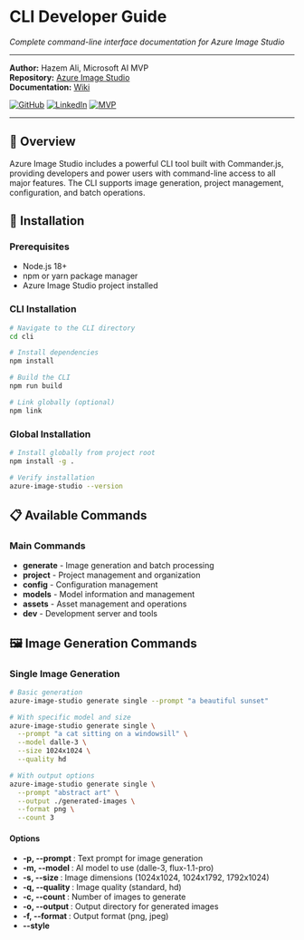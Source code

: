 # CLI Developer Guide

*Complete command-line interface documentation for Azure Image Studio*

---

**Author:** Hazem Ali, Microsoft AI MVP  
**Repository:** [Azure Image Studio](https://github.com/DrHazemAli/azure-image-studio)  
**Documentation:** [Wiki](https://github.com/DrHazemAli/azure-image-studio/wiki)

[![GitHub](https://img.shields.io/badge/GitHub-DrHazemAli-blue)](https://github.com/DrHazemAli)
[![LinkedIn](https://img.shields.io/badge/LinkedIn-hazemali-blue)](https://linkedin.com/in/hazemali)
[![MVP](https://img.shields.io/badge/Microsoft-AI%20MVP-blue)](https://mvp.microsoft.com/)

---

## 🎯 Overview

Azure Image Studio includes a powerful CLI tool built with Commander.js, providing developers and power users with command-line access to all major features. The CLI supports image generation, project management, configuration, and batch operations.

## 🚀 Installation

### Prerequisites
- Node.js 18+ 
- npm or yarn package manager
- Azure Image Studio project installed

### CLI Installation
```bash
# Navigate to the CLI directory
cd cli

# Install dependencies
npm install

# Build the CLI
npm run build

# Link globally (optional)
npm link
```

### Global Installation
```bash
# Install globally from project root
npm install -g .

# Verify installation
azure-image-studio --version
```

## 📋 Available Commands

### Main Commands
- **generate** - Image generation and batch processing
- **project** - Project management and organization
- **config** - Configuration management
- **models** - Model information and management
- **assets** - Asset management and operations
- **dev** - Development server and tools

## 🖼️ Image Generation Commands

### Single Image Generation
```bash
# Basic generation
azure-image-studio generate single --prompt "a beautiful sunset"

# With specific model and size
azure-image-studio generate single \
  --prompt "a cat sitting on a windowsill" \
  --model dalle-3 \
  --size 1024x1024 \
  --quality hd

# With output options
azure-image-studio generate single \
  --prompt "abstract art" \
  --output ./generated-images \
  --format png \
  --count 3
```

#### Options
- **-p, --prompt <prompt>**: Text prompt for image generation
- **-m, --model <model>**: AI model to use (dalle-3, flux-1.1-pro)
- **-s, --size <size>**: Image dimensions (1024x1024, 1024x1792, 1792x1024)
- **-q, --quality <quality>**: Image quality (standard, hd)
- **-c, --count <count>**: Number of images to generate
- **-o, --output <path>**: Output directory for generated images
- **-f, --format <format>**: Output format (png, jpeg)
- **--style <style>**: Image style (natural, vivid)
- **--seed <seed>**: Seed for reproducible results
- **--negative-prompt <prompt>**: Negative prompt
- **--verbose**: Show detailed output

### Batch Generation
```bash
# From file
azure-image-studio generate batch --file prompts.txt

# With custom options
azure-image-studio generate batch \
  --file prompts.txt \
  --model dalle-3 \
  --size 1024x1024 \
  --output ./batch-output \
  --parallel 3
```

#### Batch File Format
Create a text file with one prompt per line:
```
a beautiful sunset over mountains
a cat sitting on a windowsill
abstract geometric art
a futuristic cityscape
```

#### Batch Options
- **-f, --file <file>**: Input file with prompts
- **-m, --model <model>**: Model for all generations
- **-s, --size <size>**: Size for all images
- **-o, --output <path>**: Output directory
- **--parallel <number>**: Number of parallel generations
- **--delay <ms>**: Delay between generations (milliseconds)
- **--retry <number>**: Number of retries for failed generations

### Interactive Generation
```bash
# Start interactive mode
azure-image-studio generate interactive

# Follow prompts to configure generation
? Enter your prompt: a beautiful landscape
? Select model: DALL-E 3
? Choose size: 1024x1024
? Set quality: HD
? Number of images: 1
```

## 📁 Project Management Commands

### Create Project
```bash
# Basic project creation
azure-image-studio project create --name "My Project"

# With description and template
azure-image-studio project create \
  --name "Social Media Campaign" \
  --description "Instagram posts for product launch" \
  --template social-media

# Interactive creation
azure-image-studio project create
```

#### Project Templates
- **blank**: Empty project
- **social-media**: Social media templates
- **product**: Product photography templates
- **art**: Artistic creation templates
- **business**: Business presentation templates

### List Projects
```bash
# List all projects
azure-image-studio project list

# With details
azure-image-studio project list --detailed

# Filter by category
azure-image-studio project list --category social-media
```

### Export Project
```bash
# Export to directory
azure-image-studio project export --name "My Project" --output ./exports

# Export as ZIP
azure-image-studio project export --name "My Project" --zip

# Export with assets
azure-image-studio project export --name "My Project" --include-assets
```

### Import Project
```bash
# Import from ZIP file
azure-image-studio project import --file project.zip

# Import from directory
azure-image-studio project import --directory ./project-folder

# Import with validation
azure-image-studio project import --file project.zip --validate
```

### Delete Project
```bash
# Delete project
azure-image-studio project delete --name "My Project"

# Force delete (no confirmation)
azure-image-studio project delete --name "My Project" --force

# Delete with assets
azure-image-studio project delete --name "My Project" --include-assets
```

## ⚙️ Configuration Commands

### Initialize Configuration
```bash
# Initialize default configuration
azure-image-studio config init

# Force overwrite existing config
azure-image-studio config init --force

# Initialize with specific settings
azure-image-studio config init --template production
```

### Validate Configuration
```bash
# Validate current configuration
azure-image-studio config validate

# Validate specific settings
azure-image-studio config validate --api-key --endpoints

# Test Azure connection
azure-image-studio config validate --test-connection
```

### Set API Key
```bash
# Set API key interactively
azure-image-studio config set-api-key

# Set API key directly
azure-image-studio config set-api-key --key "your-api-key"

# Set with endpoint
azure-image-studio config set-api-key \
  --key "your-api-key" \
  --endpoint "https://your-resource.openai.azure.com/"
```

### Show Configuration
```bash
# Show current configuration
azure-image-studio config show

# Show specific settings
azure-image-studio config show --api-key --endpoints

# Export configuration
azure-image-studio config show --export ./config-backup.json
```

### Reset Configuration
```bash
# Reset to defaults
azure-image-studio config reset

# Reset specific settings
azure-image-studio config reset --api-key --endpoints

# Reset with backup
azure-image-studio config reset --backup
```

## 🤖 Model Management Commands

### List Models
```bash
# List available models
azure-image-studio models list

# List with details
azure-image-studio models list --detailed

# Filter by type
azure-image-studio models list --type image-generation
```

### Model Information
```bash
# Get model details
azure-image-studio models info --model dalle-3

# Check model capabilities
azure-image-studio models capabilities --model dalle-3

# Test model connection
azure-image-studio models test --model dalle-3
```

### Model Configuration
```bash
# Configure model settings
azure-image-studio models configure --model dalle-3

# Set model parameters
azure-image-studio models configure \
  --model dalle-3 \
  --max-tokens 1000 \
  --temperature 0.7
```

## 🖼️ Asset Management Commands

### Search Assets
```bash
# Search for assets
azure-image-studio assets search --query "nature landscape"

# Search with filters
azure-image-studio assets search \
  --query "business people" \
  --provider unsplash \
  --orientation landscape \
  --color blue

# Search and download
azure-image-studio assets search \
  --query "abstract art" \
  --download \
  --output ./assets
```

### Download Assets
```bash
# Download by ID
azure-image-studio assets download --id "12345" --output ./assets

# Download multiple assets
azure-image-studio assets download \
  --ids "12345,67890,11111" \
  --output ./assets \
  --format png
```

### Manage Local Assets
```bash
# List local assets
azure-image-studio assets list

# Organize assets
azure-image-studio assets organize --directory ./assets

# Clean up unused assets
azure-image-studio assets cleanup --dry-run
```

## 🛠️ Development Commands

### Start Development Server
```bash
# Start dev server
azure-image-studio dev start

# Start with specific port
azure-image-studio dev start --port 3001

# Start with hot reload
azure-image-studio dev start --watch

# Start with debug mode
azure-image-studio dev start --debug
```

### Build Application
```bash
# Build for production
azure-image-studio dev build

# Build with optimization
azure-image-studio dev build --optimize

# Build specific components
azure-image-studio dev build --components cli,api
```

### Run Tests
```bash
# Run all tests
azure-image-studio dev test

# Run specific test suite
azure-image-studio dev test --suite cli

# Run with coverage
azure-image-studio dev test --coverage
```

## 📊 Advanced Usage

### Scripting and Automation

#### Bash Scripts
```bash
#!/bin/bash
# Generate multiple images with different prompts

prompts=(
  "a beautiful sunset over mountains"
  "a cat sitting on a windowsill"
  "abstract geometric art"
)

for prompt in "${prompts[@]}"; do
  azure-image-studio generate single \
    --prompt "$prompt" \
    --output ./generated \
    --model dalle-3
done
```

#### Node.js Integration
```javascript
const { exec } = require('child_process');
const path = require('path');

async function generateImages(prompts) {
  for (const prompt of prompts) {
    const command = `azure-image-studio generate single --prompt "${prompt}" --output ./generated`;
    
    try {
      const { stdout, stderr } = await exec(command);
      console.log(`Generated: ${prompt}`);
    } catch (error) {
      console.error(`Error generating ${prompt}:`, error);
    }
  }
}

generateImages([
  'a beautiful landscape',
  'a modern cityscape',
  'abstract art'
]);
```

#### Python Integration
```python
import subprocess
import json

def generate_image(prompt, model='dalle-3', size='1024x1024'):
    cmd = [
        'azure-image-studio', 'generate', 'single',
        '--prompt', prompt,
        '--model', model,
        '--size', size,
        '--output', './generated'
    ]
    
    try:
        result = subprocess.run(cmd, capture_output=True, text=True)
        if result.returncode == 0:
            return json.loads(result.stdout)
        else:
            print(f"Error: {result.stderr}")
            return None
    except Exception as e:
        print(f"Exception: {e}")
        return None

# Generate images
prompts = [
    'a beautiful sunset',
    'a futuristic city',
    'abstract geometric art'
]

for prompt in prompts:
    result = generate_image(prompt)
    if result:
        print(f"Generated: {prompt}")
```

### Configuration Files

#### CLI Configuration
Create `~/.azure-image-studio/config.json`:
```json
{
  "defaults": {
    "model": "dalle-3",
    "size": "1024x1024",
    "quality": "hd",
    "output": "./generated"
  },
  "azure": {
    "apiKey": "your-api-key",
    "endpoint": "https://your-resource.openai.azure.com/"
  },
  "batch": {
    "parallel": 3,
    "delay": 1000,
    "retry": 3
  }
}
```

#### Project Templates
Create custom project templates in `~/.azure-image-studio/templates/`:
```json
{
  "name": "social-media",
  "description": "Social media post templates",
  "canvas": {
    "width": 1080,
    "height": 1080
  },
  "layers": [
    {
      "type": "background",
      "color": "#ffffff"
    },
    {
      "type": "text",
      "placeholder": "Your text here"
    }
  ]
}
```

## 🔧 Troubleshooting

### Common Issues

#### Configuration Problems
```bash
# Check configuration status
azure-image-studio config validate

# Reset configuration
azure-image-studio config reset

# Reinitialize configuration
azure-image-studio config init --force
```

#### Generation Failures
```bash
# Test with verbose output
azure-image-studio generate single --prompt "test" --verbose

# Check model availability
azure-image-studio models list

# Test Azure connection
azure-image-studio config validate --test-connection
```

#### Project Issues
```bash
# Validate project
azure-image-studio project validate --name "My Project"

# Repair project
azure-image-studio project repair --name "My Project"

# Export for backup
azure-image-studio project export --name "My Project" --backup
```

### Debug Mode
```bash
# Enable debug logging
export DEBUG=azure-image-studio:*

# Run with debug output
azure-image-studio generate single --prompt "test" --debug

# Check logs
azure-image-studio dev logs --tail 100
```

## 📚 Environment Variables

### Required Variables
- **AZURE_API_KEY**: Your Azure API key
- **AZURE_ENDPOINT**: Azure endpoint URL

### Optional Variables
- **AZURE_IMAGE_STUDIO_CONFIG**: Path to config file
- **AZURE_IMAGE_STUDIO_OUTPUT**: Default output directory
- **DEBUG**: Enable debug logging
- **NODE_ENV**: Environment (development, production)

## 🔄 Integration Examples

### CI/CD Pipeline
```yaml
# GitHub Actions example
name: Generate Images
on:
  push:
    branches: [main]

jobs:
  generate:
    runs-on: ubuntu-latest
    steps:
      - uses: actions/checkout@v2
      - uses: actions/setup-node@v2
        with:
          node-version: '18'
      
      - name: Install dependencies
        run: npm install
      
      - name: Configure Azure
        run: |
          azure-image-studio config set-api-key --key ${{ secrets.AZURE_API_KEY }}
          azure-image-studio config set-endpoint --endpoint ${{ secrets.AZURE_ENDPOINT }}
      
      - name: Generate images
        run: |
          azure-image-studio generate batch --file prompts.txt --output ./generated
      
      - name: Upload artifacts
        uses: actions/upload-artifact@v2
        with:
          name: generated-images
          path: ./generated
```

### Docker Integration
```dockerfile
FROM node:18-alpine

WORKDIR /app

COPY package*.json ./
RUN npm install

COPY . .

RUN npm run build

CMD ["azure-image-studio", "dev", "start"]
```

## 📚 Related Documentation

- **[API Documentation](api-documentation.mdx)** - REST API reference
- **[Installation Guide](installation-guide.mdx)** - Setup instructions
- **[Azure Setup Guide](azure-setup-guide.mdx)** - Azure configuration
- **[Project Management Guide](project-management-guide.mdx)** - Project workflows
- **[Troubleshooting Guide](troubleshooting-guide.mdx)** - Common issues

---

**Author**: Hazem Ali - Microsoft AI MVP  
**Last Updated**: September 2025

*For additional support, visit our [GitHub Discussions](https://github.com/DrHazemAli/azure-image-studio/discussions) or [report issues](https://github.com/DrHazemAli/azure-image-studio/issues).*

